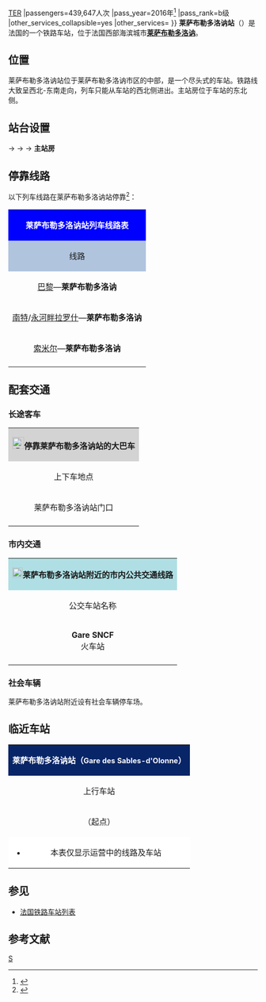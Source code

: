 {{Infobox station
|symbol_right={{SNCF logo}}
|name=莱萨布勒多洛讷站
|native_name=Gare des Sables-d'Olonne
|native_name_lang=fr 
|image=Gare des Sables-d'Olonne-2015.jpg
|caption=莱萨布勒多洛讷站（2015年12月）
|borough={{FRA}}[[旺代省|旺代省]][[莱萨布勒多洛讷|莱萨布勒多洛讷]]
|address=Rue de la Bauduère, 85100 LES SABLES D'OLONNE
|coordinates={{coord|46|29|59|N|1|46|53|W|display=inline,title|scale:10000}}
|code=486449
|elevation=4
|architect=
|owned= {{SNCF logo}}
|opened=1866年12月29日
|closed=
|status=使用中
|operator= {{SNCF logo}}
|lines=[[莱萨布勒多洛讷－图尔铁路|莱萨布勒多洛讷－图尔铁路]]
|platforms=2
|tracks=3
|type=客运车站
|services=[[TGV|TGV]]{{.w}}[[法国大区列车|TER]]
|passengers=439,647人次
|pass_year=2016年<ref>{{Cite web|url=https://ressources.data.sncf.com/explore/dataset/frequentation-gares/?sort=voyageurs_2014&q=sables|title=Fréquentation en gares|accessdate=2018-05-10|author=SNCF|date=|language=fr|publisher=SNCF Open Data}}</ref>
|pass_rank=b级
|other_services_collapsible=yes
|other_services={{Infobox|child=yes
|label1={{link-fr|旺代省城际客运|Cap Vendée}}
|data1=<code><span style="background:#FF66CC">{{color|#000000|'''109'''}}</span></code> <code><span style="background:#007FFF">{{color|#FFFFFF|'''150'''}}</span></code> <code><span style="background:#008000">{{color|#FFFFFF|'''168'''}}</span>
|label2={{link-fr|奥洛讷城市公共交通|Compagnie de transport des Olonnes|Oléane}}
|data2=<code><span style="background:#EE1C25">{{color|#FFFFFF|''' 1 '''}}</span></code> <code><span style="background:#FBA61C">{{color|#FFFFFF|'''2'''}}</span></code> <code><span style="background:#18B26B">{{color|#FFFFFF|'''3'''}}</span></code> <code><span style="background:#A62B44">{{color|#FFFFFF|'''5'''}}</span></code> <code><span style="background:#F36F23">{{color|#FFFFFF|'''6'''}}</span></code> <code><span style="background:#FBA61C">{{color|#FFFFFF|'''8'''}}</span></code> <code><span style="background:#782B91">{{color|#FFFFFF|'''9'''}}</span></code> <code><span style="background:#055C34">{{color|#FFFFFF|'''10'''}}</span></code>
|label3=
|data3=
|label4=
|data4=
|label5=
|data5=
|label6=
|data6=
|label7=
|data7=
|label8=
|data8=
|label9=
|data9=
|label10=
|data10=
|label11=
|data11=
}}
}}
'''莱萨布勒多洛讷站'''（{{lang-fr|Gare des Sables-d'Olonne}}）是法国的一个铁路车站，位于法国西部海滨城市'''[[莱萨布勒多洛讷|莱萨布勒多洛讷]]'''。

==位置==

莱萨布勒多洛讷站位于莱萨布勒多洛讷市区的中部，是一个尽头式的车站。铁路线大致呈西北-东南走向，列车只能从车站的西北侧进出。主站房位于车站的东北侧。

==站台设置==

{{RailStStart|西南}}
{{RailStLine|3||}}→
{{RailStPlatform|岛| |||}}
{{RailStLine|2|| ||| ||}}→
{{RailStLine|1||}}→
{{RailStPlatform|侧d||1T||}}
'''主站房'''
{{RailStEnd|东北}}

== 停靠线路 ==

{{动态列表|最后更新时间：2016年12月30日。本章节内容仅供参考，不排除因施工或罢工而引发的临时性变更。欢迎修正和补充}}

以下列车线路在莱萨布勒多洛讷站停靠<ref>{{Cite web|url=http://www.ter.sncf.com/pays-de-la-loire/gares/87486449/Les%20Sables-d'Olonne/pratique|title=GARE LES SABLES-D'OLONNE|accessdate=2016-12-30|author=SNCF|date=|language=法语|publisher=TER Pays-de-la-Loire}}</ref>：

{| class="wikitable mw-collapsible" 
|colspan="5" style="background:#0000FF" align="center" |{{SNCF logo}} <span style="color:#FFFFFF">'''莱萨布勒多洛讷站列车线路表'''</span>
|-
!style="background:#B0C4DE"| 线路
!style="background:#B0C4DE"|车种
!style="background:#B0C4DE"|上一站
!style="background:#B0C4DE"|下一站
!style="background:#B0C4DE"|大致运行频率{{noteTag|name=noteA}}
|-
|[[巴黎蒙帕纳斯站|巴黎]]—'''莱萨布勒多洛讷'''
| rowspan="1" align="center" |'''[[TGV|TGV]]'''
|[[永河畔拉罗什站|永河畔拉罗什]]
|（终点）
|每天2趟左右
|-
|[[南特站|南特]]/[[永河畔拉罗什站|永河畔拉罗什]]—'''莱萨布勒多洛讷'''
| rowspan="2" align="center"|'''[[法国大区列车|TER]]'''
|[[拉莫特阿沙尔站|拉莫特阿沙尔]]/[[滨海奥洛讷站|滨海奥洛讷]]
|（终点）
|每天11趟左右
|-
|[[索米尔站|索米尔]]—'''莱萨布勒多洛讷'''
|[[拉莫特阿沙尔站|拉莫特阿沙尔]]
|（终点）
|每天1趟{{noteTag|name=noteB}}
|-
|colspan="5" style="background:#FFFFFF"|{{noteFoot|1=
{{noteTag|name=noteA|1=在本栏中，往返1次为"1趟"；除特别标明外，其数据仅工作日有效，周末及节假日列车数量可能会减少或停运}}
{{noteTag|name=noteB|1=仅夏季的周末及节假日开行}}
}}
|}

==配套交通==
===长途客车===

{| class="wikitable mw-collapsible" 
|colspan="3" align="center" style="background:#D3D3D3" |[[File:BSicon_BUS.svg|24x24px]]'''停靠莱萨布勒多洛讷站的大巴车'''
|-
!align="center" |上下车地点
!align="center" |运营单位
!align="center" |主要目的地{{noteTag|name=noteA}}
|-
| rowspan="2" align="center" |莱萨布勒多洛讷站门口
|align="center" |{{link-fr|旺代省城际客运|Cap Vendée}}<br>Cap Vendée
|
<span style="background:#FF66CC">{{color|#000000|'''109'''}}</span> [[沙托多洛讷|Château d'Olonne]]{{.w}}[[圣富瓦_(旺代省)|Ste-Foy]]{{.w}}[[格罗布勒伊|Grosbreuil]]{{.w}}[[尼厄勒勒多朗|Nieul-le-Dolent]]{{.w}}[[欧比尼莱克卢佐|Aubigny-les-Clouzeaux]]{{.w}}[[永河畔拉罗什|La Roche-sur-Yonne]]{{noteTag|name=noteC}}<br>
<span style="background:#007FFF">{{color|#FFFFFF|'''150'''}}</span> [[塔勒蒙圣伊莱尔|Talmont-St-Hilaire]]{{.w}}[[滨海雅尔|Jard-sur-Mer]]{{.w}}[[滨海拉特朗什|La Tranche-sur-Mer]]{{.w}}[[滨海拉福特|La Faute]]{{.w}}[[吕松|Luçon]]{{noteTag|name=noteC}}<br>
<span style="background:#008000">{{color|#FFFFFF|'''168'''}}</span> [[滨海布朗|Brem-sur-Mer]]{{.w}}[[滨海布雷蒂尼奥勒|Brétignolle-sur-Mer]]{{.w}}[[圣伊莱勒德里耶|St-Hilaire-de-Riez]]{{.w}}[[圣让德蒙|St-Jean-de-Mont]]
|-
|align="center" |[[SNCF|SNCF]]<br>Car TER{{noteTag|name=noteB}}
|（''当某条铁路线施工或罢工时，SNCF可能会提供途径该线路沿途站点的大巴车''）
|-
|colspan="3" style="background:#FFFFFF"|{{noteFoot|1=
{{noteTag|name=noteA|1=本栏不包括可以联程中转前往的目的地}}
{{noteTag|name=noteB|1=其车票可与SNCF的同线路车票通用}}
{{noteTag|name=noteC|1=周日及节假日停运}}
}}
|}

===市内交通===

{| class="wikitable mw-collapsible" 
|colspan="3" align="center" style="background:#AFDFE4"|[[File:Bus-logo.svg|21x21px]]'''莱萨布勒多洛讷站附近的市内公共交通线路'''
|-
!align="center" |公交车站名称
!align="center" |位置
!align="center" |停靠线路{{noteTag|name=noteA}}<ref>{{Cite web|url=http://www.bus-oleane.fr/plan-horaires/plan-du-reseau-complet/|title=PLAN DU RÉSEAU COMPLET HIVER|accessdate=2016-12-30|author=Oléane|date=|language=法语|publisher= }}</ref>
|-
|'''Gare SNCF'''<br>火车站
|莱萨布勒多洛讷站门口
|
<code>'''<span style="background:#EE1C25">{{color|#FFFFFF|1}}</span></code>''' '''[[莱萨布勒多洛讷|莱萨布勒多洛讷]]'''-市政厅 ↔ '''[[滨海奥洛讷|滨海奥洛讷]]'''-奥洛讷小港{{noteTag|name=noteC}}<br>
<code><span style="background:#FBA61C">{{color|#FFFFFF|'''2'''}}</span></code> '''[[莱萨布勒多洛讷|莱萨布勒多洛讷]]'''-市政厅 ↔ '''[[沙托多洛讷|沙托多洛讷]]'''-阿尔雷提{{noteTag|name=noteC}}<br>
<code><span style="background:#18B26B">{{color|#FFFFFF|'''3'''}}</span></code>'''[[莱萨布勒多洛讷|莱萨布勒多洛讷]]'''-市政厅 ↔ '''[[沙托多洛讷|沙托多洛讷]]'''-雷奥西安{{noteTag|name=noteC}}<br>
<code><span style="background:#A62B44">{{color|#FFFFFF|'''5'''}}</span></code>（环线）'''[[莱萨布勒多洛讷|莱萨布勒多洛讷]]'''-市政厅 ↔ 健康中心 ↔ '''[[莱萨布勒多洛讷|莱萨布勒多洛讷]]'''-市政厅{{noteTag|name=noteC}}<br>
<code><span style="background:#F36F23">{{color|#FFFFFF|'''6'''}}</span></code> '''[[莱萨布勒多洛讷|莱萨布勒多洛讷]]'''-市政厅 ↔ '''[[莱萨布勒多洛讷|莱萨布勒多洛讷]]'''-拉勒奈{{noteTag|name=noteC}}<br>
<code><span style="background:#FBA61C">{{color|#FFFFFF|'''8'''}}</span></code> '''[[莱萨布勒多洛讷|莱萨布勒多洛讷]]'''-市政厅 ↔ '''[[滨海奥洛讷|滨海奥洛讷]]'''-空心巷{{noteTag|name=noteB}}<br>
<code><span style="background:#782B91">{{color|#FFFFFF|'''9'''}}</span></code> '''[[莱萨布勒多洛讷|莱萨布勒多洛讷]]'''-市政厅 ↔ '''[[沙托多洛讷|沙托多洛讷]]'''-科尔尼勒{{noteTag|name=noteB}}<br>
<code><span style="background:#055C34">{{color|#FFFFFF|'''10'''}}</span></code> '''[[莱萨布勒多洛讷|莱萨布勒多洛讷]]'''-市政厅 ↔ '''[[滨海奥洛讷|滨海奥洛讷]]'''-阿尔谢尔{{noteTag|name=noteB}}
|-
|colspan="3" style="background:#FFFFFF"|{{noteFoot|1=
{{noteTag|name=noteA|1='''粗体字'''代表该站所在的市镇；中文名称非官方正式翻译，仅供参考}}
{{noteTag|name=noteB|1=需提前预定}}
{{noteTag|name=noteC|1=周日及节假日仅每日两班，且需提前预定}}
}}
|}

===社会车辆===

莱萨布勒多洛讷站附近设有社会车辆停车场。

==临近车站==

{|class="wikitable mw-collapsible" style="margin: 0 auto; width:42em;"
|colspan="3"  style="background:#082567" align="center"|<span style="color:#FFFFFF">'''莱萨布勒多洛讷站（<span style="font-size:11pt;">Gare des Sables-d'Olonne</span>）'''</span>
|-
!上行车站
!线路
!下行车站
|-
|align="center" |（起点）
|align="center" |'''[[莱萨布勒多洛讷－图尔铁路|莱萨布勒多洛讷－图尔铁路]]'''{{noteTag|name=noteA}}
|align="center" |{{link-fr|滨海奥洛讷站|Gare d'Olonne-sur-Mer}}<br><span style="font-size:small">→ 6km</span>
|-
|colspan="3" style="background:#FFFFFF"|
*本表仅显示运营中的线路及车站
{{noteFoot|1=
{{noteTag|name=noteA|1=该铁路历史上由旺代地方铁路公司修建，在计算时以莱萨布勒多洛讷站作为起点，因此该铁路与现有的上下行方向相反。本表按照其原数据显示，事实上，由莱萨布勒多洛讷开出的列车均为上行}}
}}
|}

==参见==
* [[法国铁路车站列表|法国铁路车站列表]]

== 参考文献 ==
{{Reflist}}

[[Category:旺代省铁路车站|S]]
